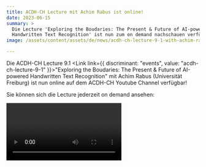 ```yaml
---
title: ACDH-CH Lecture mit Achim Rabus ist online!
date: 2023-06-15
summary: >
  Die Lecture 'Exploring the Boudaries: The Present & Future of AI-powered
  Handwritten Text Recognition' ist nun zum on demand nachschauen verfügbar.
image: /assets/content/assets/de/news/acdh-ch-lecture-9-1-with-achim-rabus-online/image.png

---
```


Die ACDH-CH Lecture 9.1 <Link link={{ discriminant: "events", value: "acdh-ch-lecture-9-1" }}>"Exploring the Boudaries: The Present & Future of AI-powered Handwritten Text Recognition"</Link> mit Achim Rabus (Universität Freiburg) ist nun online auf dem ACDH-CH Youtube Channel verfügbar!

Sie können sich die Lecture jederzeit on demand ansehen:

<Video provider="youtube" id="GuPgNAsn88k">
  ACDH-CH Lecture 9.1 with Achim Rabus (University of Freiburg)
</Video>
